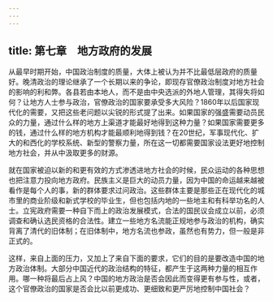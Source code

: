 ```yaml
---
---
---
```

title: 第七章　地方政府的发展
---



从最早时期开始，中国政治制度的质量，大体上被认为并不比最低层政府的质量好。晚清政治的理论继承了一个长期以来的争论，即现存官僚政治制度对地方社会的影响的利和弊。各县若由本地人，而不是由中央选派的外地人管理，其得失将如何？让地方人士参与政治，官僚政治的国家要承受多大风险？1860年以后国家现代化的需要，又把这些老问题以尖锐的形式提了出来。如果国家的强盛需要动员民众的力量，通过什么样的地方上渠道才能最好地得到这种力量？如果国家需要更多的钱，通过什么样的地方机构才能最顺利地得到钱？在20世纪，军事现代化、扩大的和西化的学校系统、新型的警察力量，所在这一切都需要国家设法更好地控制地方社会，并从中汲取更多的财源。

就在国家被迫以新的和更有效的方式渗透进地方社会的时候，民众运动的各种思想也把注意力投向地方政府。民族主义是巨大的动员力量，因为中国的命运越来越被看作是每个人的事，新的群体要求过问政治。这些群体主要是那些正在现代化的城市里的商业阶级和新式学校的毕业生，但也包括内地的一些地主和有科举功名的人士。立宪政府需要一种自下而上的政治发展模式，合法的国民议会成立以前，必须调查和确认选民资格的合法性。建立一些地方名流能正规地参与政治的机构，确实背离了清代的旧体制；在旧体制中，地方名流也参政，虽然也有势力，但一般是非正式的。

这样，来自上面的压力，又加上了来自下面的要求，它们的目的是要改造中国的地方政治体制。大部分中国近代的政治结构的特征，都产生于这两种力量的相互作用。哪一种将最后占上风？中国的地方政治是否会因此而变得更有参与性，或者，这个官僚政治的国家是否会比以前更成功、更细致和更严厉地控制中国社会？
